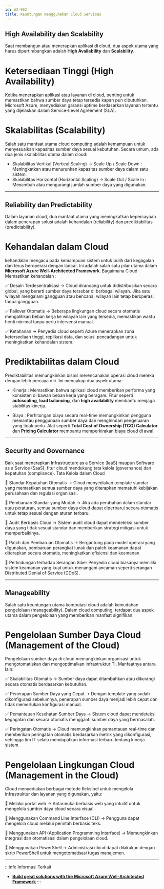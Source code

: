 ```yaml
---
id: AZ-902
title: Keuntungan menggunakan Cloud Services
---
```



## High Availability dan Scalability

Saat membangun atau menerapkan aplikasi di cloud, dua aspek utama yang harus dipertimbangkan adalah **High Availability** dan **Scalability**.
# Ketersediaan Tinggi (High Availability)
Ketika menerapkan aplikasi atau layanan di cloud, penting untuk memastikan bahwa sumber daya tetap tersedia kapan pun dibutuhkan.
Microsoft Azure, menyediakan garansi uptime berdasarkan layanan tertentu yang dijelaskan dalam Service-Level Agreement (SLA).

# Skalabilitas (Scalability)
Salah satu manfaat utama cloud computing adalah kemampuan untuk menyesuaikan kapasitas sumber daya sesuai kebutuhan.
Secara umum, ada dua jenis skalabilitas utama dalam cloud:
- Skalabilitas Vertikal (Vertical Scaling) → Scale Up / Scale Down : Meningkatkan atau menurunkan kapasitas sumber daya dalam satu sistem.
- Skalabilitas Horizontal (Horizontal Scaling) → Scale Out / Scale In : Menambah atau mengurangi jumlah sumber daya yang digunakan.

---------------------------------------------------------------------------------------------------------------------------------------------------

## Reliability dan Predictability
Dalam layanan cloud, dua manfaat utama yang meningkatkan kepercayaan dalam penerapan solusi adalah kehandalan (reliability) dan prediktabilitas (predictability).

# Kehandalan dalam Cloud
kehandalan mengacu pada kemampuan sistem untuk pulih dari kegagalan dan terus beroperasi dengan lancar. 
Ini adalah salah satu pilar utama dalam **Microsoft Azure Well-Architected Framework**.
Bagaimana Cloud Memastikan kehandalan : 

✅ Desain Terdesentralisasi → 
Cloud dirancang untuk didistribusikan secara global, yang berarti sumber daya tersebar di berbagai wilayah. 
Jika satu wilayah mengalami gangguan atau bencana, wilayah lain tetap beroperasi tanpa gangguan.

✅ Failover Otomatis → Beberapa lingkungan cloud secara otomatis mengalihkan beban kerja ke wilayah lain yang tersedia, 
memastikan waktu henti minimal tanpa perlu intervensi manual.

✅ Ketahanan → Penyedia cloud seperti Azure menerapkan zona ketersediaan tinggi, replikasi data, dan solusi pencadangan untuk meningkatkan kehandalan sistem.

# Prediktabilitas dalam Cloud
Prediktabilitas memungkinkan bisnis merencanakan operasi cloud mereka dengan lebih percaya diri. Ini mencakup dua aspek utama:

- Kinerja :
Memastikan bahwa aplikasi cloud memberikan performa yang konsisten di bawah beban kerja yang beragam.
Fitur seperti **autoscaling**, **load balancing**, dan **high availability** membantu menjaga stabilitas kinerja.

- Biaya :
Perhitungan biaya secara real-time memungkinkan pengguna memantau penggunaan sumber daya dan menghindari pengeluaran yang tidak perlu.
Alat seperti **Total Cost of Ownership (TCO) Calculator** dan **Pricing Calculator** membantu memperkirakan biaya cloud di awal.

---------------------------------------------------------------------------------------------------------------------------------------------------

## Security and Governance

Baik saat menerapkan Infrastructure as a Service (IaaS) maupun Software as a Service (SaaS), fitur cloud mendukung tata kelola (governance) dan kepatuhan (compliance).
Tata Kelola dalam Cloud

🔹 Standar Kepatuhan Otomatis → Cloud menyediakan template standar yang memastikan semua sumber daya yang diterapkan mematuhi kebijakan perusahaan dan regulasi organisasi.

🔹 Pembaruan Standar yang Mudah → Jika ada perubahan dalam standar atau peraturan, 
semua sumber daya cloud dapat diperbarui secara otomatis untuk tetap sesuai dengan aturan terbaru.

🔹 Audit Berbasis Cloud → Sistem audit cloud dapat mendeteksi sumber daya yang tidak sesuai standar dan memberikan strategi mitigasi untuk memperbaikinya.

🔹 Patch dan Pembaruan Otomatis → Bergantung pada model operasi yang digunakan, 
pembaruan perangkat lunak dan patch keamanan dapat diterapkan secara otomatis, meningkatkan efisiensi dan keamanan.

🔹 Perlindungan terhadap Serangan Siber
Penyedia cloud biasanya memiliki sistem keamanan yang kuat untuk menangani ancaman seperti serangan Distributed Denial of Service (DDoS).

---------------------------------------------------------------------------------------------------------------------------------------------------

## Manageability 

Salah satu keuntungan utama komputasi cloud adalah kemudahan pengelolaan (manageability). Dalam cloud computing, terdapat dua aspek utama dalam pengelolaan yang memberikan manfaat signifikan:

# Pengelolaan Sumber Daya Cloud (Management of the Cloud)
Pengelolaan sumber daya di cloud memungkinkan organisasi untuk mengotomatiskan dan mengoptimalkan infrastruktur TI. Manfaatnya antara lain:

✅ Skalabilitas Otomatis → Sumber daya dapat ditambahkan atau dikurangi secara otomatis berdasarkan kebutuhan.

✅ Penerapan Sumber Daya yang Cepat → Dengan template yang sudah dikonfigurasi sebelumnya, penerapan sumber daya menjadi lebih cepat dan tidak memerlukan konfigurasi manual.

✅ Pemantauan Kesehatan Sumber Daya → Sistem cloud dapat mendeteksi kegagalan dan secara otomatis mengganti sumber daya yang bermasalah.

✅ Peringatan Otomatis → Cloud memungkinkan pemantauan real-time dan memberikan peringatan otomatis berdasarkan metrik yang dikonfigurasi, 
sehingga tim IT selalu mendapatkan informasi terbaru tentang kinerja sistem.

# Pengelolaan Lingkungan Cloud (Management in the Cloud)

Cloud menyediakan berbagai metode fleksibel untuk mengelola infrastruktur dan layanan yang digunakan, yaitu:

🔹 Melalui portal web → Antarmuka berbasis web yang intuitif untuk mengelola sumber daya cloud secara visual.

🔹 Menggunakan Command Line Interface (CLI) → Pengguna dapat mengelola cloud melalui perintah berbasis teks.

🔹 Menggunakan API (Application Programming Interface) → Memungkinkan integrasi dan otomatisasi dalam pengelolaan cloud.

🔹 Menggunakan PowerShell → Administrasi cloud dapat dilakukan dengan skrip PowerShell untuk mengotomatisasi tugas manajemen.

---------------------------------------------------------------------------------------------------------------------------------------------------

:::info Informasi Terkait
- [**Build great solutions with the Microsoft Azure Well-Architected Framework**](https://learn.microsoft.com/en-us/learn/paths/azure-well-architected-framework/)
:::

